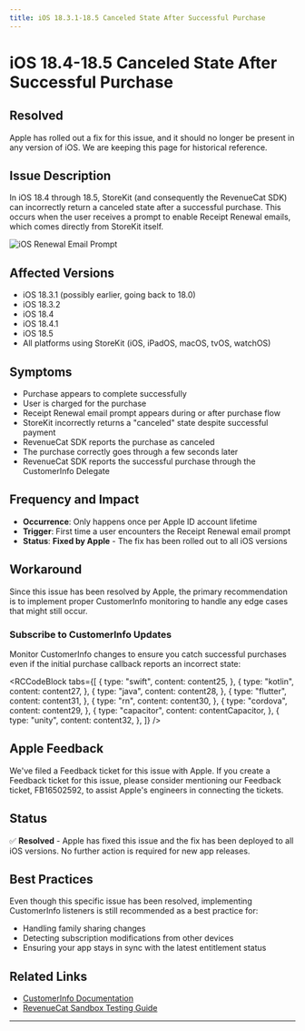 ```yaml
---
title: iOS 18.3.1-18.5 Canceled State After Successful Purchase
---
```



# iOS 18.4-18.5 Canceled State After Successful Purchase

## Resolved

Apple has rolled out a fix for this issue, and it should no longer be present in any version of iOS. We are keeping this page for historical reference.

## Issue Description

In iOS 18.4 through 18.5, StoreKit (and consequently the RevenueCat SDK) can incorrectly return a canceled state after a successful purchase. This occurs when the user receives a prompt to enable Receipt Renewal emails, which comes directly from StoreKit itself.

![iOS Renewal Email Prompt](/images/known-store-issues/ios-renewal-email-prompt.png)

## Affected Versions

- iOS 18.3.1 (possibly earlier, going back to 18.0)
- iOS 18.3.2
- iOS 18.4
- iOS 18.4.1
- iOS 18.5
- All platforms using StoreKit (iOS, iPadOS, macOS, tvOS, watchOS)

## Symptoms

- Purchase appears to complete successfully
- User is charged for the purchase
- Receipt Renewal email prompt appears during or after purchase flow
- StoreKit incorrectly returns a "canceled" state despite successful payment
- RevenueCat SDK reports the purchase as canceled
- The purchase correctly goes through a few seconds later
- RevenueCat SDK reports the successful purchase through the CustomerInfo Delegate

## Frequency and Impact

- **Occurrence**: Only happens once per Apple ID account lifetime
- **Trigger**: First time a user encounters the Receipt Renewal email prompt
- **Status**: **Fixed by Apple** - The fix has been rolled out to all iOS versions

## Workaround

Since this issue has been resolved by Apple, the primary recommendation is to implement proper CustomerInfo monitoring to handle any edge cases that might still occur.

### Subscribe to CustomerInfo Updates

Monitor CustomerInfo changes to ensure you catch successful purchases even if the initial purchase callback reports an incorrect state:

<RCCodeBlock
  tabs={[
    {
      type: "swift",
      content: content25,
    },
    {
      type: "kotlin",
      content: content27,
    },
    {
      type: "java",
      content: content28,
    },
    {
      type: "flutter",
      content: content31,
    },
    {
      type: "rn",
      content: content30,
    },
    {
      type: "cordova",
      content: content29,
    },
    {
      type: "capacitor",
      content: contentCapacitor,
    },
    {
      type: "unity",
      content: content32,
    },
  ]}
/>

## Apple Feedback
We've filed a Feedback ticket for this issue with Apple. If you create a Feedback ticket for this issue, please consider mentioning our Feedback ticket, FB16502592, to assist Apple's engineers in connecting the tickets.

## Status

✅ **Resolved** - Apple has fixed this issue and the fix has been deployed to all iOS versions. No further action is required for new app releases.

## Best Practices

Even though this specific issue has been resolved, implementing CustomerInfo listeners is still recommended as a best practice for:

- Handling family sharing changes
- Detecting subscription modifications from other devices
- Ensuring your app stays in sync with the latest entitlement status

## Related Links

- [CustomerInfo Documentation](/customers/customer-info)
- [RevenueCat Sandbox Testing Guide](/test-and-launch/sandbox/apple-app-store)

---
